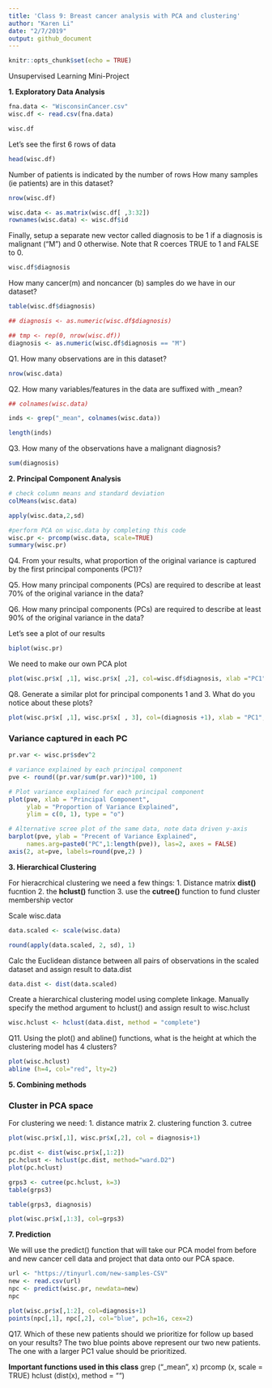 ```yaml
---
title: 'Class 9: Breast cancer analysis with PCA and clustering'
author: "Karen Li"
date: "2/7/2019"
output: github_document
---
```


```r
knitr::opts_chunk$set(echo = TRUE)
```

Unsupervised Learning Mini-Project

**1. Exploratory Data Analysis**
```r
fna.data <- "WisconsinCancer.csv"
wisc.df <- read.csv(fna.data)
```

```r
wisc.df
```

Let's see the first 6 rows of data
```r
head(wisc.df)
```

Number of patients is indicated by the number of rows
How many samples (ie patients) are in this dataset?

```r
nrow(wisc.df)
```

```r
wisc.data <- as.matrix(wisc.df[ ,3:32])
rownames(wisc.data) <- wisc.df$id
```

Finally, setup a separate new vector called diagnosis to be 1 if a diagnosis is malignant ("M") and  0 otherwise. Note that R coerces TRUE to 1 and FALSE to 0.

```r
wisc.df$diagnosis
```

How many cancer(m) and noncancer (b) samples do we have in our dataset?
```r
table(wisc.df$diagnosis)
```

```r
## diagnosis <- as.numeric(wisc.df$diagnosis)

## tmp <- rep(0, nrow(wisc.df))
diagnosis <- as.numeric(wisc.df$diagnosis == "M")
```

Q1. How many observations are in this dataset?
```r
nrow(wisc.data)
```

Q2. How many variables/features in the data are suffixed with _mean?
```r
## colnames(wisc.data)

inds <- grep("_mean", colnames(wisc.data))

length(inds)
```

Q3. How many of the observations have a malignant diagnosis?
```r
sum(diagnosis)
```

**2. Principal Component Analysis**

```r
# check column means and standard deviation
colMeans(wisc.data)

apply(wisc.data,2,sd)
```

```r
#perform PCA on wisc.data by completing this code
wisc.pr <- prcomp(wisc.data, scale=TRUE)
summary(wisc.pr)
```

Q4. From your results, what proportion of the original variance is captured by the first principal components (PC1)?

Q5. How many principal components (PCs) are required to describe at least 70% of the original variance in the data?

Q6. How many principal components (PCs) are required to describe at least 90% of the original variance in the data?

Let's see a plot of our results
```r
biplot(wisc.pr)
```

We need to make our own PCA plot

```r
plot(wisc.pr$x[ ,1], wisc.pr$x[ ,2], col=wisc.df$diagnosis, xlab ="PC1", ylab= "PC2")
```

Q8. Generate a similar plot for principal components 1 and 3. What do you notice about these plots?
```r
plot(wisc.pr$x[ ,1], wisc.pr$x[ , 3], col=(diagnosis +1), xlab = "PC1", ylab = "PC3")
```

### Variance captured in each PC
```r
pr.var <- wisc.pr$sdev^2

# variance explained by each principal component
pve <- round((pr.var/sum(pr.var))*100, 1)
```

```r
# Plot variance explained for each principal component
plot(pve, xlab = "Principal Component", 
     ylab = "Proportion of Variance Explained", 
     ylim = c(0, 1), type = "o")
```

```r
# Alternative scree plot of the same data, note data driven y-axis
barplot(pve, ylab = "Precent of Variance Explained",
     names.arg=paste0("PC",1:length(pve)), las=2, axes = FALSE)
axis(2, at=pve, labels=round(pve,2) )
```

**3. Hierarchical Clustering**

For hieracrchical clustering we need a few things:
1. Distance matrix **dist()** fucntion
2. the **hclust()** function
3. use the **cutree()** function to fund cluster membership vector

Scale wisc.data
```r
data.scaled <- scale(wisc.data)

round(apply(data.scaled, 2, sd), 1)
```

Calc the Euclidean distance between all pairs of observations in the scaled dataset and assign result to data.dist
```r
data.dist <- dist(data.scaled)
```

Create a hierarchical clustering model using complete linkage. Manually specify the method argument to hclust() and assign result to wisc.hclust
```r
wisc.hclust <- hclust(data.dist, method = "complete")
```

Q11. Using the plot() and abline() functions, what is the height at which the clustering model has 4 clusters?

```r
plot(wisc.hclust)
abline (h=4, col="red", lty=2)
```

**5. Combining methods**

### Cluster in PCA space

For clustering we need:
1. distance matrix
2. clustering function
3. cutree

```r
plot(wisc.pr$x[,1], wisc.pr$x[,2], col = diagnosis+1)
```

```r
pc.dist <- dist(wisc.pr$x[,1:2])
pc.hclust <- hclust(pc.dist, method="ward.D2")
plot(pc.hclust)
```

```r
grps3 <- cutree(pc.hclust, k=3)
table(grps3)
```

```r
table(grps3, diagnosis)
```

```r
plot(wisc.pr$x[,1:3], col=grps3)
```


**7. Prediction**

We will use the predict() function that will take our PCA model from before and new cancer cell data and project that data onto our PCA space.

```r
url <- "https://tinyurl.com/new-samples-CSV"
new <- read.csv(url)
npc <- predict(wisc.pr, newdata=new)
npc
```

```r
plot(wisc.pr$x[,1:2], col=diagnosis+1)
points(npc[,1], npc[,2], col="blue", pch=16, cex=2)
```

Q17. Which of these new patients should we prioritize for follow up based on your results?
The two blue points above represent our two new patients. The one with a larger PC1 value should be prioritized.


**Important functions used in this class**
grep ("_mean", x)
prcomp (x, scale = TRUE)
hclust (dist(x), method = "")














